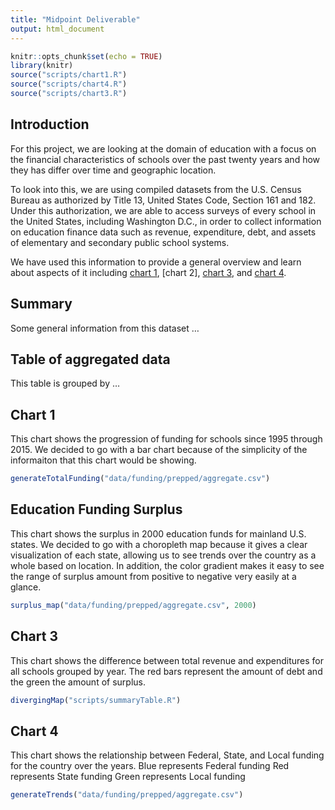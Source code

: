 ```yaml
---
title: "Midpoint Deliverable"
output: html_document
---
```


```r
knitr::opts_chunk$set(echo = TRUE)
library(knitr)
source("scripts/chart1.R")
source("scripts/chart4.R")
source("scripts/chart3.R")
```

## Introduction

For this project, we are looking at the domain of education with a focus on the financial characteristics of schools over the past twenty years and how they has differ over time and geographic location.

To look into this, we are using compiled datasets from the U.S. Census Bureau as authorized by Title 13, United States Code, Section 161 and 182. Under this authorization, we are able to access surveys of every school in the United States, including Washington D.C., in order to collect information on education finance data such as revenue, expenditure, debt, and assets of elementary and secondary public school systems.

We have used this information to provide a general overview and learn about aspects of it including [chart 1], [chart 2], [chart 3], and [chart 4].

## Summary

Some general information from this dataset ...

## Table of aggregated data

This table is grouped by ...

## Chart 1

This chart shows the progression of funding for schools since 1995 through 2015. We decided to go with a bar chart because of the simplicity of the informaiton that this chart would be showing.

```r
generateTotalFunding("data/funding/prepped/aggregate.csv")
```

## Education Funding Surplus

This chart shows the surplus in 2000 education funds for mainland U.S. states. We decided to go with a choropleth map because it gives a clear visualization of each state, allowing us to see trends over the country as a whole based on location. In addition, the color gradient makes it easy to see the range of surplus amount from positive to negative very easily at a glance.

```r
surplus_map("data/funding/prepped/aggregate.csv", 2000)
```

## Chart 3

This chart shows the difference between total revenue and expenditures for all schools grouped by year.
The red bars represent the amount of debt and the green the amount of surplus.

```r
divergingMap("scripts/summaryTable.R")
```

## Chart 4

This chart shows the relationship between Federal, State, and Local funding for the country over the years.
Blue represents Federal funding
Red represents State funding
Green represents Local funding
```r
generateTrends("data/funding/prepped/aggregate.csv")
```



